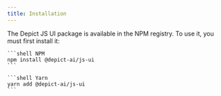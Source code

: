 ```yaml
---
title: Installation
---
```


The Depict JS UI package is available in the NPM registry. To use it, you must first install it:

<CodeGroup>

    ```shell NPM
    npm install @depict-ai/js-ui
    ```

    ```shell Yarn
    yarn add @depict-ai/js-ui
    ```
</CodeGroup>